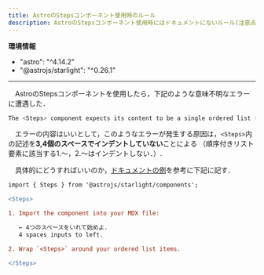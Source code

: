 ```yaml
---
title: AstroのStepsコンポーネント使用時のルール
description: AstroのStepsコンポーネント使用時にはドキュメントにないルール(注意点)がある．それを明記する．
---
```


**環境情報**
- "astro": "^4.14.2"
- "@astrojs/starlight": "^0.26.1"

***

　AstroのStepsコンポーネントを使用したら，下記のような意味不明なエラーに遭遇した．

```bash frame="none"
The <Steps> component expects its content to be a single ordered list (<ol>) but found multiple child elements: <ol>, <p>, <ol>.
```

　エラーの内容はいいとして，このようなエラーが発生する原因は，`<Steps>`内の記述を**3,4個のスペースでインデントしていない**ことによる
（順序付きリスト要素に該当する1.〜，2.〜はインデントしない．）.

　具体的にどうすればいいのか，[ドキュメントの例](https://starlight.astro.build/guides/components/#steps)を参考に下記に記す．


```diff title="example.mdx" lang="mdx" ins="   "
import { Steps } from '@astrojs/starlight/components';

<Steps>

1. Import the component into your MDX file:

   ← 4つのスペースをいれて始めよ．
   4 spaces inputs to left.

2. Wrap `<Steps>` around your ordered list items.

</Steps>
```
